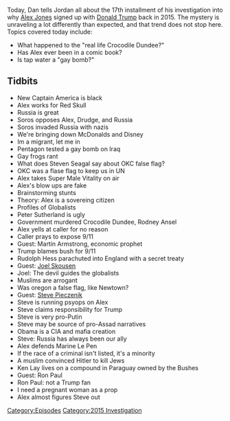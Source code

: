{{DEFAULTSORT:
    #_EPISODE_0080:October 16-26, 2015
}}{{Episode
    | title             = October 16-26, 2015
    | caption           = Listen to this episode on [https://knowledgefight.libsyn.com/knowledge-fight-october-16-26-2015 Libsyn] [https://open.spotify.com/episode/284jt75mH3k4JYlPAsUkLn Spotify], Read the [[Transcript/80: October 16-26, 2015|Unofficial Transcript]]
    | episodeNumber     = 80
    | length            = 03:23:47
    | airDate           = September 5, 2017
    | coverageStartDate = October 16, 2015
    | coverageEndDate   = October 26, 2015
    | episodeType       = [[:Category:2015 Investigation|2015 Investigation]]
    | appearance        = [[Jar Jar Binks]], [[Captain America]], [[Red Skull]], [[George Soros]], [[Peter Sutherland]], [[Rodney Ansel]], [[Martin Armstrong]], [[Rudolph Hess]], [[Joel Skousen]], [[Steve Pieczenik]], [[Marine Le Pen]], [[Ken Lay]], [[Ron Paul]]
    | beverage          = Sparkling Ice Cherry Limeade
    | oocDrop           = Jar Jar Binks has a Caribbean black accent
    | previousEpisode   = [[79: Meet Captain Mark Richards]]
    | nextEpisode       = [[81: September 6-7, 2017]]
}}

{{Stub}}

Today, Dan tells Jordan all about the 17th installment of his investigation into why [[Alex Jones]] signed up with [[Donald Trump]] back in 2015. The mystery is unraveling a lot differently than expected, and that trend does not stop here. Topics covered today include:

*What happened to the "real life Crocodile Dundee?"
*Has Alex ever been in a comic book?
*Is tap water a "gay bomb?"

==Tidbits==

*New Captain America is black
*Alex works for Red Skull
*Russia is great
*Soros opposes Alex, Drudge, and Russia
*Soros invaded Russia with nazis
*We're bringing down McDonalds and Disney
*Im a migrant, let me in
*Pentagon tested a gay bomb on Iraq
*Gay frogs rant
*What does Steven Seagal say about OKC false flag?
*OKC was a flase flag to keep us in UN
*Alex takes Super Male Vitality on air
*Alex's blow ups are fake
*Brainstorming stunts
*Theory: Alex is a sovereing citizen
*Profiles of Globalists
*Peter Sutherland is ugly
*Government murdered Crocodile Dundee, Rodney Ansel
*Alex yells at caller for no reason
*Caller prays to expose 9/11
*Guest: Martin Armstrong, economic prophet
*Trump blames bush for 9/11
*Rudolph Hess parachuted into England with a secret treaty
*Guest: [[Joel Skousen]]
*Joel: The devil guides the globalists
*Muslims are arrogant
*Was oregon a false flag, like Newtown?
*Guest: [[Steve Pieczenik]]
*Steve is running psyops on Alex
*Steve claims responsibility for Trump
*Steve is very pro-Putin
*Steve may be source of pro-Assad narratives
*Obama is a CIA and mafia creation
*Steve: Russia has always been our ally
*Alex defends Marine Le Pen
*If the race of a criminal isn't listed, it's a minority
*A muslim convinced Hitler to kill Jews
*Ken Lay lives on a compound in Paraguay owned by the Bushes
*Guest: Ron Paul
*Ron Paul: not a Trump fan
*I need a pregnant woman as a prop
*Alex almost figures Steve out

[[Category:Episodes]]
[[Category:2015 Investigation]]
